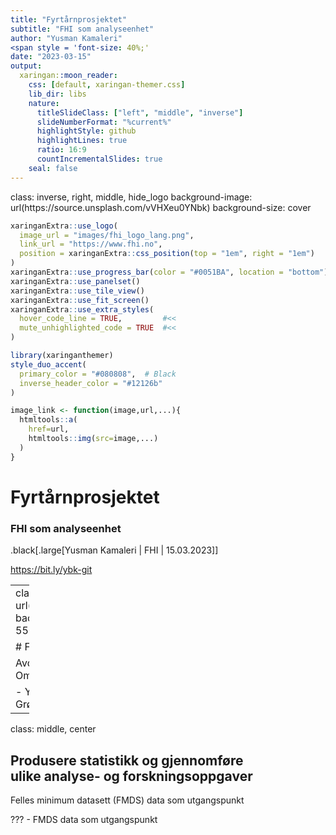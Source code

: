 ```yaml
---
title: "Fyrtårnprosjektet"
subtitle: "FHI som analyseenhet"
author: "Yusman Kamaleri"
<span style = 'font-size: 40%;'
date: "2023-03-15"
output:
  xaringan::moon_reader:
    css: [default, xaringan-themer.css]
    lib_dir: libs
    nature:
      titleSlideClass: ["left", "middle", "inverse"]
      slideNumberFormat: "%current%"
      highlightStyle: github
      highlightLines: true
      ratio: 16:9
      countIncrementalSlides: true
    seal: false
---
```


class: inverse, right, middle, hide_logo
background-image: url(https://source.unsplash.com/vVHXeu0YNbk)
background-size: cover

```r
xaringanExtra::use_logo(
  image_url = "images/fhi_logo_lang.png",
  link_url = "https://www.fhi.no",
  position = xaringanExtra::css_position(top = "1em", right = "1em")
)
xaringanExtra::use_progress_bar(color = "#0051BA", location = "bottom")
xaringanExtra::use_panelset()
xaringanExtra::use_tile_view()
xaringanExtra::use_fit_screen()
xaringanExtra::use_extra_styles(
  hover_code_line = TRUE,         #<<
  mute_unhighlighted_code = TRUE  #<<
)
```
```r
library(xaringanthemer)
style_duo_accent(
  primary_color = "#080808",  # Black
  inverse_header_color = "#12126b"
)
```

```r
image_link <- function(image,url,...){
  htmltools::a(
    href=url,
    htmltools::img(src=image,...)
  )
}
```

# Fyrtårnprosjektet
### FHI som analyseenhet

.black[.large[Yusman Kamaleri | FHI | 15.03.2023]]

[https://bit.ly/ybk-git](https://bit.ly/ybk-git)


---
class: left
background-image: url(https://source.unsplash.com/5EhN4wbfvBc)
background-position: right
background-size: 550px 

# FHI 
### Prosjektmedarbeidere

Avd. for helse og ulikhet i <br>
Område for psykisk og fysisk helse <br>

- Yusman Kamaleri
- Eyvind Ohm
- Else Karin Grøholt
- Kari Alver
- Christian Madsen

---
class: middle, center

## Produsere statistikk og gjennomføre <br> ulike analyse- og forskningsoppgaver
Felles minimum datasett (FMDS) data som utgangspunkt

???
- FMDS data som utgangspunkt
